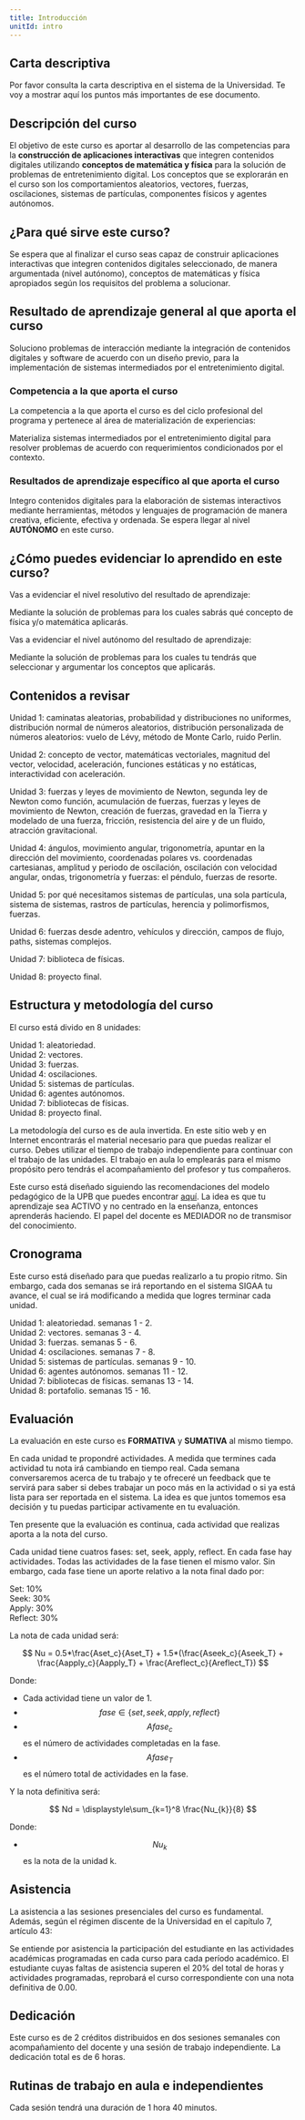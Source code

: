 ```yaml
---
title: Introducción
unitId: intro
---
```



## Carta descriptiva

Por favor consulta la carta descriptiva en el sistema de la Universidad. Te voy a mostrar aquí los puntos más importantes de ese documento.

## Descripción del curso

El objetivo de este curso es aportar al desarrollo de las competencias para la **construcción de aplicaciones interactivas** que integren contenidos digitales utilizando **conceptos de matemática y física** para la solución de problemas de entretenimiento digital. Los conceptos que se explorarán en el curso son los comportamientos aleatorios, vectores, fuerzas, oscilaciones, sistemas de partículas, componentes físicos y agentes autónomos.

## ¿Para qué sirve este curso?

Se espera que al finalizar el curso seas capaz de construir aplicaciones interactivas que integren contenidos digitales seleccionado, de manera argumentada (nivel autónomo), conceptos de matemáticas y física apropiados según los requisitos del problema a solucionar. 

## Resultado de aprendizaje general al que aporta el curso

Soluciono problemas de interacción mediante la integración de contenidos digitales y software de acuerdo con un diseño previo, para la implementación de sistemas intermediados por el entretenimiento digital. 

### Competencia a la que aporta el curso

La competencia a la que aporta el curso es del ciclo profesional del programa y pertenece al área de materialización de experiencias:  

Materializa sistemas intermediados por el entretenimiento digital para resolver problemas de acuerdo con requerimientos condicionados por el contexto.

### Resultados de aprendizaje específico al que aporta el curso

Integro contenidos digitales para la elaboración de sistemas interactivos mediante herramientas, métodos y lenguajes de programación de manera creativa, eficiente, efectiva y ordenada. Se espera llegar al nivel **AUTÓNOMO** en este curso.

## ¿Cómo puedes evidenciar lo aprendido en este curso?

Vas a evidenciar el nivel resolutivo del resultado de aprendizaje:

Mediante la solución de problemas para los cuales sabrás qué concepto de física y/o matemática aplicarás.

Vas a evidenciar el nivel autónomo del resultado de aprendizaje:

Mediante la solución de problemas para los cuales tu tendrás que seleccionar y argumentar los conceptos que aplicarás.

## Contenidos a revisar

Unidad 1: caminatas aleatorias, probabilidad y distribuciones no uniformes, 
distribución normal de números aleatorios, distribución personalizada de 
números aleatorios: vuelo de Lévy, método de Monte Carlo, ruido Perlin.

Unidad 2: concepto de vector, matemáticas vectoriales, magnitud del vector, 
velocidad, aceleración, funciones estáticas y no estáticas, 
interactividad con aceleración.

Unidad 3: fuerzas y leyes de movimiento de Newton, segunda ley de Newton 
como función, acumulación de fuerzas, fuerzas y leyes de movimiento de Newton, 
creación de fuerzas, gravedad en la Tierra y modelado de una fuerza, fricción, 
resistencia del aire y de un fluido, atracción gravitacional.

Unidad 4: ángulos, movimiento angular, trigonometría, apuntar en la 
dirección del movimiento, coordenadas polares vs. coordenadas cartesianas, 
amplitud y periodo de oscilación, oscilación con velocidad angular, ondas, 
trigonometría y fuerzas: el péndulo, fuerzas de resorte.

Unidad 5: por qué necesitamos sistemas de partículas, una sola partícula, 
sistema de sistemas, rastros de partículas, herencia y polimorfismos, fuerzas.

Unidad 6: fuerzas desde adentro, vehículos y dirección, campos de flujo, paths, 
sistemas complejos.

Unidad 7: biblioteca de físicas.

Unidad 8: proyecto final.

## Estructura y metodología del curso

El curso está divido en 8 unidades:

Unidad 1: aleatoriedad.  
Unidad 2: vectores.  
Unidad 3: fuerzas.  
Unidad 4: oscilaciones.  
Unidad 5: sistemas de partículas.  
Unidad 6: agentes autónomos.  
Unidad 7: bibliotecas de físicas.  
Unidad 8: proyecto final.  

La metodología del curso es de aula invertida. En este sitio web y en Internet encontrarás el material necesario para que puedas realizar el curso. Debes utilizar el tiempo de trabajo independiente para continuar con el trabajo de las unidades. El trabajo en aula lo emplearás para el mismo propósito pero tendrás el acompañamiento del profesor y tus compañeros.

<Aside type="caution" title="¿Por qué este curso no es como una clase tradicional?">

</Aside>

Este curso está diseñado siguiendo las recomendaciones del modelo pedagógico 
de la UPB que puedes encontrar [aquí](https://www.upb.edu.co/es/documentos/doc-proyectoinstitucional-lau-1464099580566.pdf). 
La idea es que tu aprendizaje sea ACTIVO y no centrado en la enseñanza, entonces aprenderás haciendo. El papel del docente 
es MEDIADOR no de transmisor del conocimiento.

## Cronograma

Este curso está diseñado para que puedas realizarlo a tu propio ritmo. Sin embargo, cada dos semanas se irá reportando en el sistema SIGAA tu avance, el cual se irá modificando a medida que logres terminar cada unidad.

Unidad 1: aleatoriedad. semanas 1 - 2.  
Unidad 2: vectores. semanas 3 - 4.  
Unidad 3: fuerzas. semanas 5 - 6.  
Unidad 4: oscilaciones. semanas 7 - 8.  
Unidad 5: sistemas de partículas. semanas 9 - 10.  
Unidad 6: agentes autónomos. semanas 11 - 12.  
Unidad 7: bibliotecas de físicas. semanas 13 - 14.  
Unidad 8: portafolio. semanas 15 - 16.  

## Evaluación

La evaluación en este curso es **FORMATIVA** y **SUMATIVA** al mismo tiempo. 

En cada unidad te propondré actividades. A medida que termines cada actividad tu nota irá cambiando en tiempo real. Cada semana conversaremos acerca de tu trabajo y te ofreceré un feedback que te servirá para saber si debes trabajar un poco más en la actividad o si ya está lista para ser reportada en el sistema. La idea es que juntos tomemos esa decisión y tu puedas participar activamente en tu evaluación.

Ten presente que la evaluación es continua, cada actividad que realizas aporta a la nota del curso.

<Aside type="tip" title="¿Cómo se calcula la nota?">

Cada unidad tiene cuatros fases: set, seek, apply, reflect. En cada fase hay actividades. 
Todas las actividades de la fase tienen el mismo valor. Sin embargo, cada fase tiene un aporte 
relativo a la nota final dado por:  

Set: 10%  
Seek: 30%  
Apply: 30%  
Reflect: 30%  

</Aside>

La nota de cada unidad será:

$$
Nu = 0.5*\frac{Aset_c}{Aset_T} + 1.5*(\frac{Aseek_c}{Aseek_T} + \frac{Aapply_c}{Aapply_T} + \frac{Areflect_c}{Areflect_T})
$$

Donde:

- Cada actividad tiene un valor de 1.
- $$fase \in \{set, seek, apply, reflect\}$$
- $$Afase_c$$ es el número de actividades completadas en la fase.
- $$Afase_T$$ es el número total de actividades en la fase.  

Y la nota definitiva será:

$$
Nd = \displaystyle\sum_{k=1}^8 \frac{Nu_{k}}{8}
$$

Donde:

- $$Nu_k$$ es la nota de la unidad k.

## Asistencia

La asistencia a las sesiones presenciales del curso es fundamental. Además, según el régimen discente de la Universidad en el capítulo 7, artículo 43:

Se entiende por asistencia la participación del estudiante en las actividades académicas programadas en cada curso para cada período académico. El estudiante cuyas faltas de asistencia superen el 20% del total de horas y actividades programadas, reprobará el curso correspondiente con una nota 
definitiva de 0.00.

## Dedicación

Este curso es de 2 créditos distribuidos en dos sesiones semanales con acompañamiento del docente y una sesión de trabajo independiente. La dedicación total es de 6 horas.

## Rutinas de trabajo en aula e independientes   

Cada sesión tendrá una duración de 1 hora 40 minutos.
